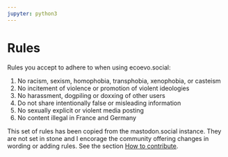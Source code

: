 ```yaml
---
jupyter: python3
---
```


# Rules

Rules you accept to adhere to when using ecoevo.social:

1. No racism, sexism, homophobia, transphobia, xenophobia, or casteism
2. No incitement of violence or promotion of violent ideologies
3. No harassment, dogpiling or doxxing of other users
4. Do not share intentionally false or misleading information
5. No sexually explicit or violent media posting
6. No content illegal in France and Germany

This set of rules has been copied from the mastodon.social instance.
They are not set in stone and I encorage the community offering changes in wording or adding rules.
See the section [How to contribute](./how-to-contribute.html).